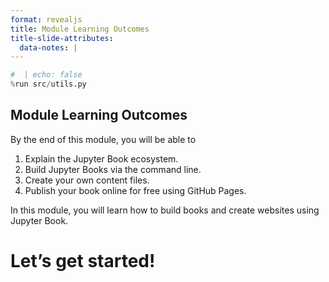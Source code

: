 ```yaml
---
format: revealjs
title: Module Learning Outcomes
title-slide-attributes:
  data-notes: |
---
```


```python
#  | echo: false
%run src/utils.py
```


## Module Learning Outcomes

By the end of this module, you will be able to

1. Explain the Jupyter Book ecosystem.
2. Build Jupyter Books via the command line.
3. Create your own content files.
4. Publish your book online for free using GitHub Pages.


:::{.notes}
In this module, you will learn how to build books and create websites using Jupyter Book.
:::


# Let's get started!